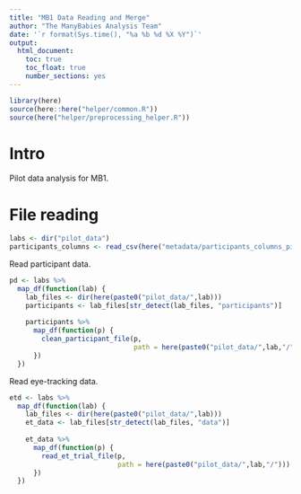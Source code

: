 ```yaml
---
title: "MB1 Data Reading and Merge"
author: "The ManyBabies Analysis Team"
date: '`r format(Sys.time(), "%a %b %d %X %Y")`'
output: 
  html_document:
    toc: true
    toc_float: true
    number_sections: yes
---
```


```r
library(here)
source(here::here("helper/common.R"))
source(here("helper/preprocessing_helper.R"))
```


# Intro

Pilot data analysis for MB1. 

# File reading

```r
labs <- dir("pilot_data")
participants_columns <- read_csv(here("metadata/participants_columns_pilot.csv")) 
```

Read participant data. 

```r
pd <- labs %>%
  map_df(function(lab) {
    lab_files <- dir(here(paste0("pilot_data/",lab))) 
    participants <- lab_files[str_detect(lab_files, "participants")]
    
    participants %>%
      map_df(function(p) {
        clean_participant_file(p, 
                               path = here(paste0("pilot_data/",lab,"/")))
      })
  })
```

Read eye-tracking data.

```r
etd <- labs %>%
  map_df(function(lab) {
    lab_files <- dir(here(paste0("pilot_data/",lab))) 
    et_data <- lab_files[str_detect(lab_files, "data")]
    
    et_data %>%
      map_df(function(p) {
        read_et_trial_file(p, 
                           path = here(paste0("pilot_data/",lab,"/")))
      })
  })
```
